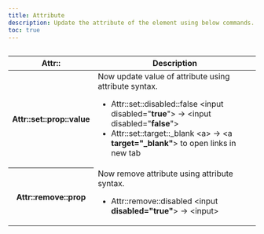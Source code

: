 ```yaml
---
title: Attribute
description: Update the attribute of the element using below commands.
toc: true
---
```


<img class="d-block mb-4 img-fluid rounded-3" src="/docs/[[config:docs_version]]/assets/img/action-attr.png" alt="" />

<table class="table">
  <thead>
    <tr>
      <th scope="col">Attr::</th>
      <th scope="col">Description</th>
    </tr>
  </thead>
  <tbody>
    <tr>
      <th scope="row" width="120px">
        Attr::set::prop::value
      </th>
      <td>
        Now update value of attribute using attribute syntax.
        <ul>
          <li>
            Attr::set::disabled::false &lt;input disabled="<b>true</b>"> -> &lt;input disabled="<b>false</b>">
          </li>
          <li>
            Attr::set::target::_blank &lt;a> -> &lt;a <b>target="_blank"</b>> to open links in new tab
          </li>
        </ul>
      </td>
    </tr>
    <tr>
      <th scope="row" width="120px">
        Attr::remove::prop
      </th>
      <td>
        Now remove attribute using attribute syntax.
        <ul>
          <li>
            Attr::remove::disabled &lt;input <b>disabled="true"</b>> -> &lt;input>
          </li>
        </ul>
      </td>
    </tr>
  </tbody>
</table>
